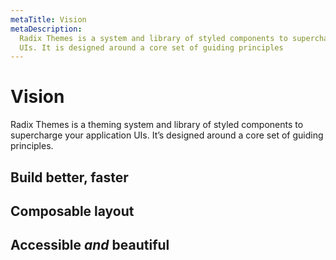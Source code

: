 ```yaml
---
metaTitle: Vision
metaDescription:
  Radix Themes is a system and library of styled components to supercharge your
  UIs. It is designed around a core set of guiding principles
---
```


# Vision

<Description>
  Radix Themes is a theming system and library of styled components to
  supercharge your application UIs. It’s designed around a core set of guiding
  principles.
</Description>

## Build better, faster

## Composable layout

## Accessible _and_ beautiful

